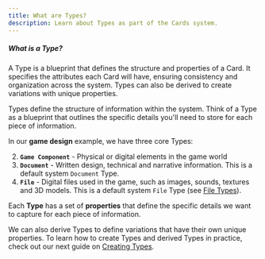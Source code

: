 ```yaml
---
title: What are Types?
description: Learn about Types as part of the Cards system.
---
```


<div className="rounded-box">
  <h5><strong>What is a Type?</strong></h5>
  <p>A Type is a blueprint that defines the structure and properties of a Card. It specifies the attributes each Card will have, ensuring consistency and organization across the system. Types can also be derived to create variations with unique properties.</p>
</div>

Types define the structure of information within the system. Think of a Type as a blueprint that outlines the specific details you'll need to store for each piece of information.

In our **game design** example, we have three core Types:

2. **`Game Component`** - Physical or digital elements in the game world
3. **`Document`** - Written design, technical and narrative information. This is a default system `Document` Type.
4. **`File`** - Digital files used in the game, such as images, sounds, textures and 3D models. This is a default system `File` Type (see [File Types](/cards/types/file-types)).

Each **Type** has a set of **properties** that define the specific details we want to capture for each piece of information.

We can also derive Types to define variations that have their own unique properties. To learn how to create Types and derived Types in practice, check out our next guide on [Creating Types](/cards/types/creating-types).